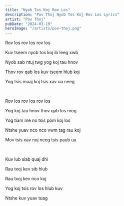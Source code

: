 ```yaml
---
title: "Nyob Tos Koj Rov Los"
description: "Pov Thoj Nyob Tos Koj Rov Los Lyrics"
artist: "Pov Thoj"
pubDate: "2024-03-19"
heroImage: "/artists/pov-thoj.png"
---
```


Rov los rov los rov los

Kuv tseem nyob tos koj ib leeg xwb

Nyob sab ntuj twg yog koj tau hnov

Thov rov qab los kuv tseem hlub koj

Yog tsis muaj koj tsis xav ua neeg

<br />

Rov los rov los rov los

Yog koj tau hnov thov qab los mog

Yog tiam me no tsis pom koj los

Ntshe yuav nco nco vwm tag rau koj

Mov tsis xav noj neeg tsis paub ua

<br />

Kuv lub siab quaj dhi

Rau txoj kev sib hlub

Rau txoj kev nco koj

Yog koj tsis rov los hlub kuv

Ntshe kuv yuav tuag
